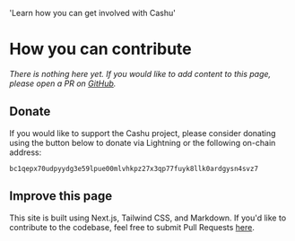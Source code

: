 
  'Learn how you can get involved with Cashu'


# How you can contribute

_There is nothing here yet. If you would like to add content to this page, please open a PR on [GitHub](https://github.com/cashubtc/cashu.space)._

## Donate

If you would like to support the Cashu project, please consider donating using the button below to donate via Lightning or the following on-chain address:

```
bc1qepx70udpyydg3e59lpue00mlvhkpz27x3qp77fuyk8llk0ardgysn4svz7
```

<div>
  <DonateButton />
</div>

## Improve this page

This site is built using Next.js, Tailwind CSS, and Markdown. If you'd like to contribute to the codebase, feel free to submit Pull Requests [here](https://github.com/cashubtc/cashu.space).
